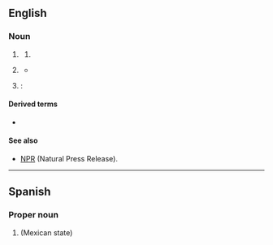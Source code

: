 {{also|qr}}
==English==

===Noun===
{{en-noun|~}}
{{wikipedia|QR code}}
# {{lb|en|marketing|retail|logistics|manufacturing}} {{initialism of|en|[[quick]] [[response]]}}
#: {{ux|en|A '''QR''' code is a kind of two-dimensional barcode.}}
#: {{ux|en|'''QR''' manufacturing fits with ECR logistics.}}
## {{ellipsis of|en|QR code}}
# {{lb|en|medicine}} {{initialism of|en|[[quiet]] [[room]]}}
#* {{quote-book|en|year=2013|author=Steven Wiley Emmett|title=Theory and Treatment of Anorexia Nervosa and Bulimia|passage=1. Patient will remain in the open quiet room ('''QR''') with 6 possible 30-minute "out-times" per day. 2. Patient may have reading materials, writing materials, and one craft at a time in the '''QR'''.}}
# {{lb|en|pressure cooking}}: {{initialism of|en|[[quick|Quick]] [[release|Release]]}}
#: {{synonyms|en|QPR}}

====Derived terms====
* {{sense|quick response}} {{l|en|QR code}}

====See also====
* [[NPR]] (Natural Press Release).

----

==Spanish==

===Proper noun===
{{head|es|proper noun}}

# {{initialism of|es|Quintana Roo|nodot=1}} (Mexican state)